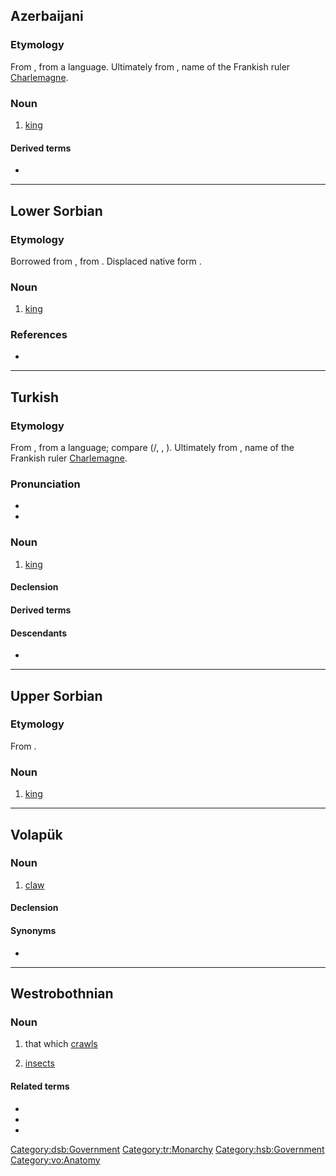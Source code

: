 {{also|Kral|král|Král|kráľ|Kráľ}}
==Azerbaijani==

===Etymology===
From {{bor|az|ota|قرال|tr=kral}}, from a {{der|az|zls}} language. Ultimately from {{der|az|goh|Karl}}, name of the Frankish ruler [[Charlemagne]].

===Noun===
{{head|az|noun}}

# [[king]] {{C|az|Heads of state}}

==== Derived terms ====
* {{l|az|krallıq}}

----

==Lower Sorbian==

===Etymology===
Borrowed from {{bor|dsb|cs|král}}, from {{der|dsb|sla-pro|*korľь}}. Displaced native form {{doublet|dsb|krol|notext=1}}.

===Noun===
{{head|dsb|noun|g=m}}

# [[king]]

===References===
* {{R:WOLD|dsb|10}}

[[Category:dsb:Government]]

----

==Turkish==

===Etymology===
From {{inh|tr|ota|قرال|tr=kral}}, from a {{der|tr|zls}} language; compare {{der|tr|sla-pro|*korľь||king}} ({{cog|sh|krȃlj}}/{{m|sh|кра̑љ}}, {{cog|bg|крал}}, {{cog|sl|králj}}). Ultimately from {{der|tr|goh|Karl}}, name of the Frankish ruler [[Charlemagne]].

===Pronunciation===
* {{IPA|tr|[k(ɯ)ɾaɫ]}}
*

===Noun===
{{tr-noun|ı|lar}}

# [[king]] {{gloss|head of a country}}

====Declension====
{{tr-infl-noun-c|a|poss=1}}

====Derived terms====
{{der3|tr|kraliçe|krallık|kraliyet}}

====Descendants====
* {{desc|kmr|kral}}

[[Category:tr:Monarchy]]

----

==Upper Sorbian==

===Etymology===
From {{inh|hsb|sla-pro|*korľь}}.

===Noun===
{{head|hsb|noun|g=m}}

# [[king]]

[[Category:hsb:Government]]

----

==Volapük==

===Noun===
{{vo-noun}}

# [[claw]]

====Declension====
{{vo-decl-noun}}

====Synonyms====
* {{l|vo|kluv}}

[[Category:vo:Anatomy]]

----

==Westrobothnian==

===Noun===
{{head|gmq-bot|noun|g=n|definite|kralä}}

# {{lb|gmq-bot|collective}} that which [[crawls]]
# {{lb|gmq-bot|collective}} [[insects]]

====Related terms====
* {{l|gmq-bot|kraul}}
* {{l|gmq-bot|krääll}}
* {{l|gmq-bot|kräväl}}